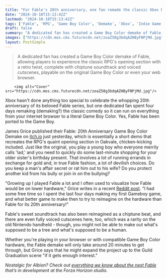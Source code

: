 ```yaml
---
title: "For Fable's 20th anniversary, one fan remade the classic Xbox RPG as a Game Boy Color game that you can play right now for free"
date: "2024-10-18T15:13:42Z"
lastmod: "2024-10-18T15:13:42Z"
tags: ['Fable', 'RPG', 'Game Boy Color', 'Demake', 'Xbox', 'Indie Game', 'Browser Game', 'Chiptune']
draft: false
summary: "A dedicated fan has created a Game Boy Color demake of Fable, allowing players to experience the classic RPG's opening section with a retro twist, complete with chiptune soundtrack and voiced cutscenes, playable on the original Game Boy Color or even your web browser."
images: ["https://cdn.mos.cms.futurecdn.net/zoaZ58g3bdqAZHByFNPjMd.jpg"]
layout: PostSimple
---
```

> A dedicated fan has created a Game Boy Color demake of Fable, allowing players to experience the classic RPG's opening section with a retro twist, complete with chiptune soundtrack and voiced cutscenes, playable on the original Game Boy Color or even your web browser.


        <img alt="Cover" src="https://cdn.mos.cms.futurecdn.net/zoaZ58g3bdqAZHByFNPjMd.jpg"/>
        
Xbox hasn't done anything too special to celebrate the whopping 20th anniversary of its beloved Fable series, but one dedicated fan spent four days remaking (demaking?) the classic comedy so it can run on everything from your internet browser to a literal Game Boy Color. Yes, Fable has been ported to the Game Boy.

James Grice published their Fable: 20th Anniversary Game Boy Color Demake on [itch.io](https://james222.itch.io/fable-gameboy-color-demake) just yesterday, which is essentially a short demo that recreates the RPG's quaint opening section in Oakvale, chicken-kicking included. Just like the original, you play a young boy who everyone merrily calls 'lad,' and you need to quickly do some last-minute shopping for your older sister's birthday present. That involves a lot of running errands in exchange for gold and, in true Fable fashion, a lot of devilish choices. Do you keep a man's affair secret or rat him out to his wife? Do you protect another kid from his bully or join in on the bullying?

"Growing up I played Fable a lot and I often used to visualize how Fable would be on lower hardware," Grice writes in a recent [Reddit post](https://www.reddit.com/r/Fable/comments/1g5k7ib/fable_20th_anniversary_gameboy_color_demake/). "I had some free time so I spent the last four days making my first Gameboy game, and what better game to make then to try to reimagine on the hardware than Fable for its 20th anniversary!"

Fable's sweet soundtrack has also been reimagined as a chiptune beat, and there are even fully voiced cutscenes here, too, which was a rarity on the old Nintendo handheld - though, you might not be able to make out what's supposed to be a tree and what's supposed to be a human. 

Whether you're playing in your browser or with compatible Game Boy Color hardware, the Fable demake will only take around 20 minutes to get through, but Grice says that he might expand the project up to the Guild Graduation scene "if it gets enough interest."

*Nostalgic for Albion? Check out *[<em>everything we know about the next Fable</em>](https://www.gamesradar.com/fable-4-release-date-news-rumours/)* that’s in development at the Forza Horizon studio.* 
        